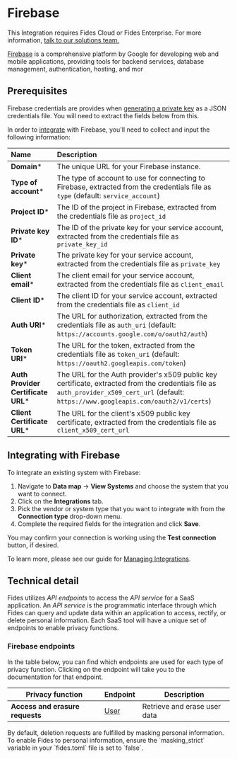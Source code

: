 
# Firebase

<Callout emoji=""> This Integration requires Fides Cloud or Fides Enterprise. For more information, [talk to our solutions team.](https://ethyca.com/book-demo?utm_source=docs-site) </Callout>

[Firebase](https://firebase.google.com/) is a comprehensive platform by Google for developing web and mobile applications, providing tools for backend services, database management, authentication, hosting, and mor

## Prerequisites
<Callout emoji="" type="info"> Firebase credentials are provides when [generating a private key](https://firebase.google.com/docs/admin/setup#set-up-project-and-service-account) as a JSON credentials file. You will need to extract the fields below from this.</Callout>

In order to [integrate](/user-guides/integrations) with Firebase, you'll need to collect and input the following information:

| Name                       | Description                                                                                                                             |
| :------------------------- | :-------------------------------------------------------------------------------------------------------------------------------------- |
| **Domain***                 | The unique URL for your Firebase instance. |
| **Type of account***           | The type of account to use for connecting to Firebase, extracted from the credentials file as `type` (default: `service_account`) |
| **Project ID***        | The ID of the project in Firebase, extracted from the credentials file as `project_id`  |
| **Private key ID***   | The ID of the private key for your service account, extracted from the credentials file as `private_key_id` |
| **Private key***   | The private key for your service account, extracted from the credentials file as `private_key` | 
| **Client email***   | The client email for your service account, extracted from the credentials file as `client_email`|
| **Client ID***   | The client ID for your service account, extracted from the credentials file as `client_id` |
| **Auth URI***   | The URL for authorization, extracted from the credentials file as `auth_uri` (default: `https://accounts.google.com/o/oauth2/auth`) |
| **Token URI***   | The URL for the token, extracted from the credentials file as `token_uri` (default: `https://oauth2.googleapis.com/token`) |
| **Auth Provider Certificate URL***   | The URL for the Auth provider's x509 public key certificate, extracted from the credentials file as `auth_provider_x509_cert_url` (default: `https://www.googleapis.com/oauth2/v1/certs`) |
| **Client Certificate URL***   | The URL for the client's x509 public key certificate, extracted from the credentials file as `client_x509_cert_url` |


## Integrating with Firebase
To integrate an existing system with Firebase: 

1. Navigate to **Data map** → **View Systems** and choose the system that you want to connect.
2. Click on the **Integrations** tab.
3. Pick the vendor or system type that you want to integrate with from the **Connection type** drop-down menu.
4. Complete the required fields for the integration and click **Save**. 

You may confirm your connection is working using the **Test connection** button, if desired.

To learn more, please see our guide for [Managing Integrations](/user-guides/integrations/manage-integrations).

## Technical detail 

Fides utilizes _API endpoints_ to access the _API service_ for a SaaS application. An _API service_ is the programmatic interface through which Fides can query and update data within an application to access, rectify, or delete personal information. Each SaaS tool will have a unique set of endpoints to enable privacy functions. 

### Firebase endpoints
In the table below, you can find which endpoints are used for each type of privacy function. Clicking on the endpoint will take you to the documentation for that endpoint.

| Privacy function | Endpoint | Description |
|----|----|----|
| **Access and erasure requests** | [User](https://firebase.google.com/docs/reference/rest/auth#section-get-account-info) | Retrieve and erase user data | 

<Callout type="info" emoji="">
By default, deletion requests are fulfilled by masking personal information. To enable Fides to personal information, ensure the `masking_strict` variable in your `fides.toml` file is set to `false`.
</Callout>